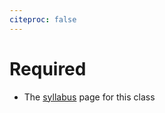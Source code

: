 ```yaml
---
citeproc: false
---
```


# Required 

- <i class="fa fa-external-link-square-alt" aria-hidden="true"></i> The [syllabus](/syllabus/) page for this class
